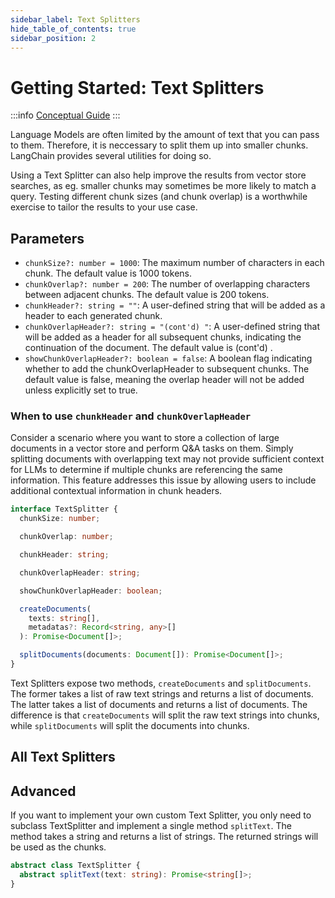 ```yaml
---
sidebar_label: Text Splitters
hide_table_of_contents: true
sidebar_position: 2
---
```



# Getting Started: Text Splitters

:::info
[Conceptual Guide](https://docs.langchain.com/docs/components/indexing/text-splitters)
:::

Language Models are often limited by the amount of text that you can pass to them. Therefore, it is neccessary to split them up into smaller chunks. LangChain provides several utilities for doing so.

Using a Text Splitter can also help improve the results from vector store searches, as eg. smaller chunks may sometimes be more likely to match a query. Testing different chunk sizes (and chunk overlap) is a worthwhile exercise to tailor the results to your use case.

## Parameters
- `chunkSize?: number = 1000`: The maximum number of characters in each chunk. The default value is 1000 tokens.
- `chunkOverlap?: number = 200`: The number of overlapping characters between adjacent chunks. The default value is 200 tokens.
- `chunkHeader?: string = ""`: A user-defined string that will be added as a header to each generated chunk.
- `chunkOverlapHeader?: string = "(cont'd) "`: A user-defined string that will be added as a header for all subsequent chunks, indicating the continuation of the document. The default value is (cont'd) .
- `showChunkOverlapHeader?: boolean = false`: A boolean flag indicating whether to add the chunkOverlapHeader to subsequent chunks. The default value is false, meaning the overlap header will not be added unless explicitly set to true.

### When to use `chunkHeader` and `chunkOverlapHeader`
Consider a scenario where you want to store a collection of large documents in a vector store and perform Q&A tasks on them. Simply splitting documents with overlapping text may not provide sufficient context for LLMs to determine if multiple chunks are referencing the same information. This feature addresses this issue by allowing users to include additional contextual information in chunk headers.

```typescript
interface TextSplitter {
  chunkSize: number;

  chunkOverlap: number;

  chunkHeader: string;

  chunkOverlapHeader: string;

  showChunkOverlapHeader: boolean;

  createDocuments(
    texts: string[],
    metadatas?: Record<string, any>[]
  ): Promise<Document[]>;

  splitDocuments(documents: Document[]): Promise<Document[]>;
}
```

Text Splitters expose two methods, `createDocuments` and `splitDocuments`. The former takes a list of raw text strings and returns a list of documents. The latter takes a list of documents and returns a list of documents. The difference is that `createDocuments` will split the raw text strings into chunks, while `splitDocuments` will split the documents into chunks.

## All Text Splitters

<DocCardList/>

## Advanced

If you want to implement your own custom Text Splitter, you only need to subclass TextSplitter and implement a single method `splitText`. The method takes a string and returns a list of strings. The returned strings will be used as the chunks.

```typescript
abstract class TextSplitter {
  abstract splitText(text: string): Promise<string[]>;
}
```

